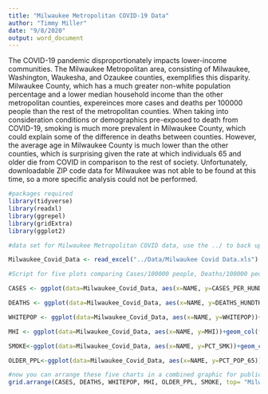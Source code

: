 ```yaml
---
title: "Milwaukee Metropolitan COVID-19 Data"
author: "Timmy Miller"
date: "9/8/2020"
output: word_document
---
```



The COVID-19 pandemic disproportionately impacts lower-income communities. The Milwaukee Metropolitan area, consisting of Milwaukee, Washington, Waukesha, and Ozaukee counties, exemplifies this disparity. Milwaukee County, which has a much greater non-white population percentage and a lower median household income than the other metropolitan counties, expereinces more cases and deaths per 100000 people than the rest of the metropolitan counties. When taking into consideration conditions or demographics pre-exposed to death from COVID-19, smoking is much more prevalent in Milwaukee County, which could explain some of the difference in deaths between counties. However, the average age in Milwaukee County is much lower than the other counties, which is surprising given the rate at which individuals 65 and older die from COVID in comparison to the rest of society. Unfortunately, downloadable ZIP code data for Milwaukee was not able to be found at this time, so a more specific analysis could not be performed. 



```r
#packages required
library(tidyverse)
library(readxl)
library(ggrepel)
library(gridExtra)
library(ggplot2)
```





```r
#data set for Milwaukee Metropolitan COVID data, use the ../ to back up a folder

Milwaukee_Covid_Data <- read_excel("../Data/Milwaukee Covid Data.xls")
```




```r
#Script for five plots comparing Cases/100000 people, Deaths/100000 people, Median Household Income, % of the Population who smokes, and % of the population older than 65 in the four counties of Metroplitan Milwaukee

CASES <- ggplot(data=Milwaukee_Covid_Data, aes(x=NAME, y=CASES_PER_HUNDTHOU))+geom_col(fill="blue")+xlab("County")+ylab("Cases Per 100000 People")

DEATHS <- ggplot(data=Milwaukee_Covid_Data, aes(x=NAME, y=DEATHS_HUNDTHOU))+geom_col(fill="red")+xlab("County")+ylab("Deaths Per 100000 People")

WHITEPOP <- ggplot(data=Milwaukee_Covid_Data, aes(x=NAME, y=WHITEPOP))+geom_col(fill="orange")+xlab("County")+ylab("% of Population that is White")

MHI <- ggplot(data=Milwaukee_Covid_Data, aes(x=NAME, y=MHI))+geom_col(fill="green")+xlab("County")+ylab("Median Household Income ($)")

SMOKE<-ggplot(data=Milwaukee_Covid_Data, aes(x=NAME, y=PCT_SMK))+geom_col(fill="black")+xlab("County")+ylab("% of Population that Smokes")

OLDER_PPL<-ggplot(data=Milwaukee_Covid_Data, aes(x=NAME, y=PCT_POP_65))+geom_col(fill="yellow")+xlab("County")+ylab("% of Population 65 or Older")
```



```r
#now you can arrange these five charts in a combined graphic for publication
grid.arrange(CASES, DEATHS, WHITEPOP, MHI, OLDER_PPL, SMOKE, top= "Milwaukee Metroplitan Area County COVID-19 Demographic Information")
```








